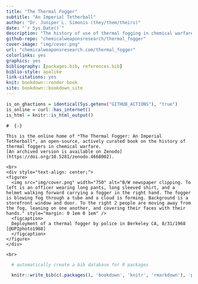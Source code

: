 ```yaml
--- 
title: "The Thermal Fogger"
subtitle: "An Imperial Tetherball"
author: "Dr. Juniper L. Simonis (they/them/theirs)"
date: "`r Sys.Date()`"
description: "The history of use of thermal fogging in chemical warfare."
github-repo: "chemicalweaponsresearch/thermal_fogger"
cover-image: "img/cover.png"
url: "chemicalweaponsresearch.com/thermal_fogger"
colorlinks: yes
graphics: yes
bibliography: [packages.bib, references.bib]
biblio-style: apalike
link-citations: yes
knit: bookdown::render_book
site: bookdown::bookdown_site
---
```


```r
is_on_ghactions = identical(Sys.getenv("GITHUB_ACTIONS"), "true")
is_online = curl::has_internet()
is_html = knitr::is_html_output()
```

```asis
#  {-}

This is the online home of *The Thermal Fogger: An Imperial Tetherball*, an open-source, actively curated book on the history of thermal foggers in chemical warfare.
[An archived version is available on Zenodo](https://doi.org/10.5281/zenodo.4668002).

<br>
<div style="text-align: center;">
<figure>
  <img src="img/cover.png" width="750" alt="B/W newspaper clipping. To left is an officer wearing long pants, long sleeved shirt, and a helmet walking forward carrying a fogger in the right hand. The fogger is blowing fog through a tube and a cloud is forming. Background is a storefront window and door. To the right 2 people are moving away from the fog, leaning on one another, and covering their faces with their hands." style="margin: 0 1em 0 1em" />
  <figcaption>
  Deployment of a thermal fogger by police in Berkeley CA, 8/31/1968 [@UPIphoto1968]
  </figcaption>
</figure>
</div>

<br>

```


```r

  # automatically create a bib database for R packages

  knitr::write_bib(c(.packages(), 'bookdown', 'knitr', 'rmarkdown'), 'packages.bib')

```